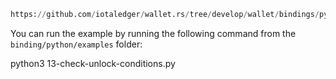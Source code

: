 ```python reference
https://github.com/iotaledger/wallet.rs/tree/develop/wallet/bindings/python/examples/13-check-unlock-conditions.py
```

You can run the example by running the following command from the `binding/python/examples` folder:

<CodeBlock className="language-bash">
    python3 13-check-unlock-conditions.py
</CodeBlock>
